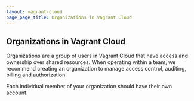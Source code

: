 ```yaml
---
layout: vagrant-cloud
page_page_title: Organizations in Vagrant Cloud
---
```


## Organizations in Vagrant Cloud

Organizations are a group of users in Vagrant Cloud that have access and
ownership over shared resources. When operating within a team, we recommend
creating an organization to manage access control, auditing, billing and
authorization.

Each individual member of your organization should have their own account.
